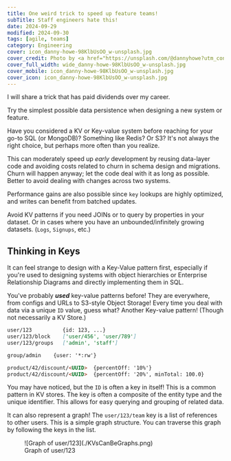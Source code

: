 ```yaml
---
title: One weird trick to speed up feature teams!
subTitle: Staff engineers hate this!
date: 2024-09-29
modified: 2024-09-30
tags: [agile, teams]
category: Engineering
cover: icon_danny-howe-98KlbUsOO_w-unsplash.jpg
cover_credit: Photo by <a href="https://unsplash.com/@dannyhowe?utm_content=creditCopyText&utm_medium=referral&utm_source=unsplash">Danny Howe</a> on <a href="https://unsplash.com/photos/red-and-white-neon-light-signage-98KlbUsOO_w?utm_content=creditCopyText&utm_medium=referral&utm_source=unsplash">Unsplash</a>
cover_full_width: wide_danny-howe-98KlbUsOO_w-unsplash.jpg
cover_mobile: icon_danny-howe-98KlbUsOO_w-unsplash.jpg
cover_icon: icon_danny-howe-98KlbUsOO_w-unsplash.jpg
---
```


I will share a trick that has paid dividends over my career.

<section class="breakout">
  Try the simplest possible data persistence when designing a new system or feature.
</section>

Have you considered a KV or Key-value system before reaching for your go-to SQL (or MongoDB)? Something like Redis? Or S3? It's not always the right choice, but perhaps more often than you realize.

This can moderately speed up *early* development by reusing data-layer code and avoiding costs related to churn in schema design and migrations. Churn will happen anyway; let the code deal with it as long as possible. Better to avoid dealing with changes across two systems.

Performance gains are also possible since `key` lookups are highly optimized, and writes can benefit from batched updates.

Avoid KV patterns if you need JOINs or to query by properties in your dataset. Or in cases where you have an unbounded/infinitely growing datasets. (`Logs`, `Signups`, etc.)

## Thinking in Keys

It can feel strange to design with a Key-Value pattern first, especially if you're used to designing systems with object hierarchies or Enterprise Relationship Diagrams and directly implementing them in SQL.

You've probably ***used*** key-value patterns before! They are everywhere, from configs and URLs to S3-style Object Storage! Every time you deal with data via a unique `ID` value, guess what? Another Key-value pattern! (Though not necessarily a KV Store.)

```markdown
user/123          {id: 123, ...}
user/123/block    ['user/456', 'user/789']
user/123/groups   ['admin', 'staff']

group/admin    {user: '*:rw'}

product/42/discount/<UUID>	{percentOff: '10%'}
product/42/discount/<UUID>	{percentOff: '20%', minTotal: 100.0}
```

You may have noticed, but the `ID` is often a key in itself! This is a common pattern in KV stores. The key is often a composite of the entity type and the unique identifier. This allows for easy querying and grouping of related data.

It can also represent a graph! The `user/123/team` key is a list of references to other users. This is a simple graph structure. You can traverse this graph by following the keys in the list.

<figure>
![Graph of user/123](./KVsCanBeGraphs.png)
<figcaption>Graph of user/123</figcaption>
</figure>
